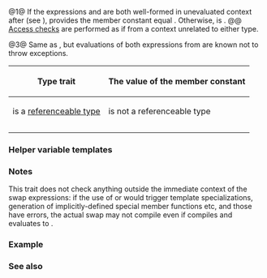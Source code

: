 {{cpp/title|is_swappable_with|is_swappable|is_nothrow_swappable_with|is_nothrow_swappable}}
{{cpp/meta/navbar}}
{{dcl begin}}
{{dcl header|type_traits}}
{{dcl|since=c++17|num=1|1=
template&lt; class T, class U &gt;
struct is_swappable_with;
}}
{{dcl|since=c++17|num=2|1=
template&lt; class T &gt;
struct is_swappable;
}}
{{dcl|since=c++17|num=3|1=
template&lt; class T, class U &gt;
struct is_nothrow_swappable_with;
}}
{{dcl|since=c++17|num=4|1=
template&lt; class T &gt;
struct is_nothrow_swappable;
}}
{{dcl end}}

@1@ If the expressions {{c|swap(std::declval&lt;T&gt;(), std::declval&lt;U&gt;())}} and
{{c|swap(std::declval&lt;U&gt;(), std::declval&lt;T&gt;())}} are both well-formed in unevaluated context after {{c|using std::swap;}} (see {{named req|Swappable}}), provides the member constant {{tt|value}} equal {{c|true}}. Otherwise, {{tt|value}} is {{c|false}}.
@@ [[cpp/language/access|Access checks]] are performed as if from a context unrelated to either type. 

@3@ Same as {{v|1}}, but evaluations of both expressions from {{v|1}} are known not to throw exceptions.

{|class="wikitable" style="text-align: center;"
!rowspan=2|{{nbsp}}Type trait{{nbsp}}
!colspan=2|The value of the member constant {{tt|value}}
|-
!{{tt|T}} is a [[cpp/meta#Definitions|referenceable type]]
!{{nbsp}}{{tt|T}} is not a referenceable type{{nbsp}}
|-
|{{v|2}}
|style="text-align: left;"|{{c|std::is_swappable_with&lt;T&amp;, T&amp;&gt;::value}}
|rowspan=2|{{c|false}}
|-
|{{v|4}}
|{{c|std::is_nothrow_swappable_with&lt;T&amp;, T&amp;&gt;::value}}
|}

{{cpp/types/cvaub|type2=U}}

{{cpp/types/nospec|any}}

===Helper variable templates===
{{dcl begin}}
{{dcl|since=c++17|1=
template&lt; class T, class U &gt; 
inline constexpr bool is_swappable_with_v = is_swappable_with&lt;T, U&gt;::value;
}}
{{dcl|since=c++17|1=
template&lt; class T &gt; 
inline constexpr bool is_swappable_v = is_swappable&lt;T&gt;::value;
}}
{{dcl|since=c++17|1=
template&lt; class T, class U &gt;
inline constexpr bool is_nothrow_swappable_with_v =
    is_nothrow_swappable_with&lt;T, U&gt;::value;
}}
{{dcl|since=c++17|1=
template&lt; class T &gt;
inline constexpr bool is_nothrow_swappable_v =
    is_nothrow_swappable&lt;T&gt;::value;
}}
{{dcl end}}

{{cpp/types/integral_constant/inherit|{{tt|T}} is swappable with {{tt|U}}}}

===Notes===
This trait does not check anything outside the immediate context of the swap expressions: if the use of {{tt|T}} or {{tt|U}} would trigger template specializations, generation of implicitly-defined special member functions etc, and those have errors, the actual swap may not compile even if {{c|std::is_swappable_with&lt;T, U&gt;::value}} compiles and evaluates to {{c|true}}.

===Example===
{{example}}

===See also===
{{dsc begin}}
{{dsc inc|cpp/algorithm/dsc swap}}
{{dsc inc|cpp/types/dsc is_move_assignable}}
{{dsc inc|cpp/concepts/dsc swappable}}
{{dsc end}}

{{langlinks|de|es|fr|it|ja|pt|ru|zh}}